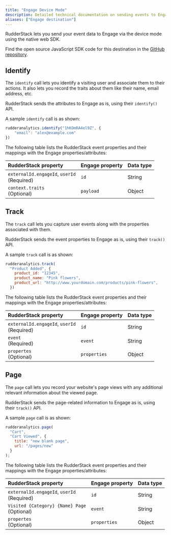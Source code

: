 ```yaml
---
title: "Engage Device Mode"
description: Detailed technical documentation on sending events to Engage using the RudderStack web device mode.
aliases: ["Engage destination"]
---
```


RudderStack lets you send your event data to Engage via the <Link to="/destinations/rudderstack-connection-modes/#device-mode">device mode</Link> using the native web SDK. 

<div class="infoBlock">
Find the open source JavaScript SDK code for this destination in the <a href="https://github.com/rudderlabs/rudder-sdk-js/tree/production/integrations/">GitHub repository</a>.
</div>

## Identify

The <Link to="/event-spec/standard-events/identify/">`identify`</Link> call lets you identify a visiting user and associate them to their actions. It also lets you record the traits about them like their name, email address, etc.

RudderStack sends the attributes to Engage as is, using their `identify()` API.

A sample `identify` call is as shown:

```javascript
rudderanalytics.identify("1hKOmRA4el9Z", {
    "email": "alex@example.com"
})
```

The following table lists the RudderStack event properties and their mappings with the Engage properties/attributes:

| RudderStack property   | Engage property  | Data type |
| :-------------| :-----------------| :------|
| `externalId.engageId`, `userId` <br /> (Required) | `id`     |     String |
| `context.traits` <br /> (Optional) | `payload` | Object |

## Track

The <Link to="/event-spec/standard-events/track">`track`</Link> call lets you capture user events along with the properties associated with them.

RudderStack sends the event properties to Engage as is, using their `track()` API.

A sample `track` call is as shown:

```javascript
rudderanalytics.track(
  "Product Added", {
    product_id: "12345",
    product_name: "Pink flowers",
    product_url: "http://www.yourdomain.com/products/pink-flowers",
  })
```

The following table lists the RudderStack event properties and their mappings with the Engage properties/attributes:

| RudderStack property   | Engage property  | Data type |
| :-------------| :-----------------| :------|
| `externalId.engageId`, `userId` <br /> (Required) | `id`     |     String |
| `event` <br /> (Required) | `event`     |     String |
| `propertes` <br /> (Optional) | `properties`     |     Object |

## Page
  
The <Link to="/event-spec/standard-events/page">`page`</Link> call lets you record your website's page views with any additional relevant information about the viewed page.

RudderStack sends the page-related information to Engage as is, using their `track()` API.

A sample `page` call is as shown:

```javascript
rudderanalytics.page(
  "Cart",
  "Cart Viewed", {
    title: "new blank page",
    url: "/pages/new"
  }
);
```

The following table lists the RudderStack event properties and their mappings with the Engage properties/attributes:

| RudderStack property   | Engage property  | Data type |
| :-------------| :-----------------| :------|
| `externalId.engageId`, `userId` <br /> (Required) | `id`     |     String |
| `Visited {Category} {Name} Page` <br /> (Optional) | `event`     |     String |
| `propertes` <br /> (Optional) | `properties`     |     Object |